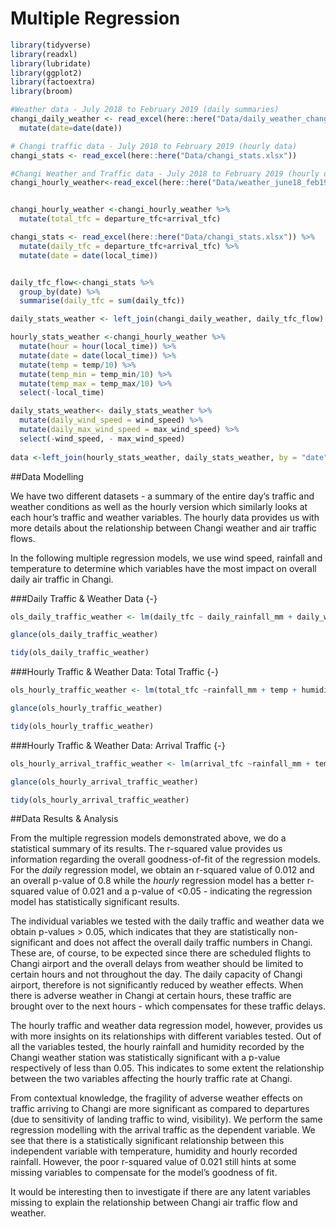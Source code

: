 # Multiple Regression



```r
library(tidyverse)
library(readxl)
library(lubridate)
library(ggplot2)
library(factoextra)
library(broom)
```


```r
#Weather data - July 2018 to February 2019 (daily summaries)
changi_daily_weather <- read_excel(here::here("Data/daily_weather_changi.xlsx")) %>% 
  mutate(date=date(date))

# Changi traffic data - July 2018 to February 2019 (hourly data)
changi_stats <- read_excel(here::here("Data/changi_stats.xlsx"))

#Changi Weather and Traffic data - July 2018 to February 2019 (hourly data)
changi_hourly_weather<-read_excel(here::here("Data/weather_june18_feb19.xlsx")) 


changi_hourly_weather <-changi_hourly_weather %>% 
  mutate(total_tfc = departure_tfc+arrival_tfc)

```



```r
changi_stats <- read_excel(here::here("Data/changi_stats.xlsx")) %>% 
  mutate(daily_tfc = departure_tfc+arrival_tfc) %>% 
  mutate(date = date(local_time))


daily_tfc_flow<-changi_stats %>% 
  group_by(date) %>% 
  summarise(daily_tfc = sum(daily_tfc))

daily_stats_weather <- left_join(changi_daily_weather, daily_tfc_flow)
```


```r

hourly_stats_weather <-changi_hourly_weather %>% 
  mutate(hour = hour(local_time)) %>% 
  mutate(date = date(local_time)) %>% 
  mutate(temp = temp/10) %>% 
  mutate(temp_min = temp_min/10) %>% 
  mutate(temp_max = temp_max/10) %>% 
  select(-local_time)

```


```r
daily_stats_weather<- daily_stats_weather %>%
  mutate(daily_wind_speed = wind_speed) %>% 
  mutate(daily_max_wind_speed = max_wind_speed) %>%
  select(-wind_speed, - max_wind_speed)
  
data <-left_join(hourly_stats_weather, daily_stats_weather, by = "date")
```

##Data Modelling

We have two different datasets - a summary of the entire day's traffic and weather conditions as well as the hourly version which similarly looks at each hour's traffic and weather variables. The hourly data provides us with more details about the relationship between Changi weather and air traffic flows. 

In the following multiple regression models, we use wind speed, rainfall and temperature to determine which variables have the most impact on overall daily air traffic in Changi.

###Daily Traffic & Weather Data {-}
```r
ols_daily_traffic_weather <- lm(daily_tfc ~ daily_rainfall_mm + daily_wind_speed + temp_mean_daily + `30min_rainfall_mm`  + `60min_rainfall_mm` + `120min_rainfall_mm`, daily_stats_weather)

glance(ols_daily_traffic_weather)

tidy(ols_daily_traffic_weather)
```


###Hourly Traffic & Weather Data: Total Traffic {-}
```r
ols_hourly_traffic_weather <- lm(total_tfc ~rainfall_mm + temp + humidity + wind_speed +pressure, hourly_stats_weather)

glance(ols_hourly_traffic_weather)

tidy(ols_hourly_traffic_weather)
```


###Hourly Traffic & Weather Data: Arrival Traffic {-}
```r
ols_hourly_arrival_traffic_weather <- lm(arrival_tfc ~rainfall_mm + temp + humidity + wind_speed +pressure, hourly_stats_weather)

glance(ols_hourly_arrival_traffic_weather)

tidy(ols_hourly_arrival_traffic_weather)
```



##Data Results & Analysis

From the multiple regression models demonstrated above, we do a statistical summary of its results. The r-squared value provides us information regarding the overall goodness-of-fit of the regression models. For the *daily* regression model, we obtain an r-squared value of 0.012 and an overall p-value of 0.8 while the *hourly* regression model has a better r-squared value of 0.021 and a p-value of <0.05 - indicating the regression model has statistically significant results. 

The individual variables we tested with the daily traffic and weather data we obtain p-values > 0.05, which indicates that they are statistically non-significant and does not affect the overall daily traffic numbers in Changi. These are, of course, to be expected since there are scheduled flights to Changi airport and the overall delays from weather should be limited to certain hours and not throughout the day. The daily capacity of Changi airport, therefore is not significantly reduced by weather effects. When there is adverse weather in Changi at certain hours, these traffic are brought over to the next hours - which compensates for these traffic delays.

The hourly traffic and weather data regression model, however, provides us with more insights on its relationships with different variables tested. Out of all the variables tested, the hourly rainfall and humidity recorded by the Changi weather station was statistically significant with a p-value respectively of less than 0.05. This indicates to some extent the relationship between the two variables affecting the hourly traffic rate at Changi. 

From contextual knowledge, the fragility of adverse weather effects on traffic arriving to Changi are more significant as compared to departures (due to sensitivity of landing traffic to wind, visibility). We perform the same regression modelling with the arrival traffic as the dependent variable. We see that there is a statistically significant relationship between this independent variable with temperature, humidity and hourly recorded rainfall. However, the poor r-squared value of 0.021 still hints at some missing variables to compensate for the model's goodness of fit. 

It would be interesting then to investigate if there are any latent variables missing to explain the relationship between Changi air traffic flow and weather. 



